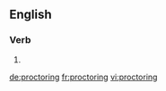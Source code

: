 ==English==

===Verb===
{{head|en}}

# {{present participle of|proctor}}

[[de:proctoring]]
[[fr:proctoring]]
[[vi:proctoring]]